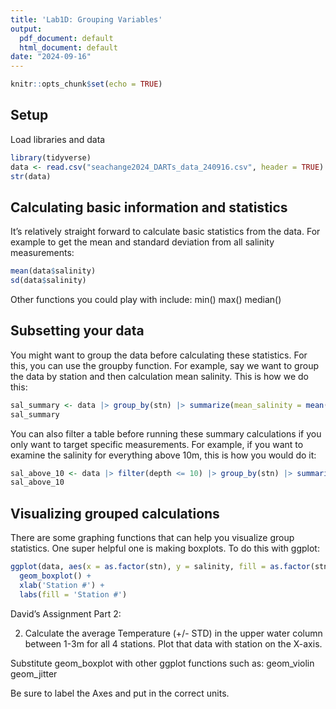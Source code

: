 ```yaml
---
title: 'Lab1D: Grouping Variables'
output:
  pdf_document: default
  html_document: default
date: "2024-09-16"
---
```


```r
knitr::opts_chunk$set(echo = TRUE)
```

## Setup

Load libraries and data

```r
library(tidyverse)
data <- read.csv("seachange2024_DARTs_data_240916.csv", header = TRUE)
str(data)
```


## Calculating basic information and statistics

It's relatively straight forward to calculate basic statistics from the data. For example to get the mean and standard deviation from all salinity measurements:

```r
mean(data$salinity)
sd(data$salinity)
```

Other functions you could play with include: 
min()
max()
median()

## Subsetting your data

You might want to group the data before calculating these statistics. For this, you can use the groupby function.  For example, say we want to group the data by station and then calculation mean salinity. This is how we do this:

```r
sal_summary <- data |> group_by(stn) |> summarize(mean_salinity = mean(salinity), sd_sal = sd(salinity))
sal_summary
```

You can also filter a table before running these summary calculations if you only want to target specific measurements. For example, if you want to examine the salinity for everything above 10m, this is how you would do it:

```r
sal_above_10 <- data |> filter(depth <= 10) |> group_by(stn) |> summarize(mean_salinity = mean(salinity), sd_salinity = sd(salinity))
sal_above_10
```


## Visualizing grouped calculations

There are some graphing functions that can help you visualize group statistics. One super helpful one is making boxplots.  To do this with ggplot:

```r
ggplot(data, aes(x = as.factor(stn), y = salinity, fill = as.factor(stn))) +
  geom_boxplot() + 
  xlab('Station #') + 
  labs(fill = 'Station #')
```

David's Assignment Part 2:

2) Calculate the average Temperature (+/- STD) in the upper water column between 1-3m for all 4 stations.  Plot that data with station on the X-axis. 

Substitute geom_boxplot with other ggplot functions such as: 
geom_violin
geom_jitter

Be sure to label the Axes and put in the correct units.




